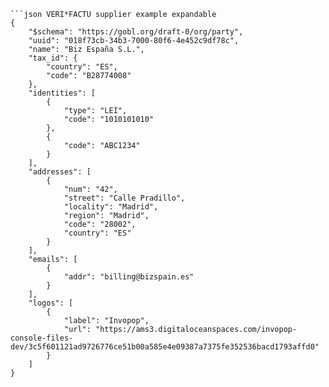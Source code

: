 	```json VERI*FACTU supplier example expandable
	{
		"$schema": "https://gobl.org/draft-0/org/party",
		"uuid": "018f73cb-34b3-7000-80f6-4e452c9df78c",
		"name": "Biz España S.L.",
		"tax_id": {
			"country": "ES",
			"code": "B28774008"
		},
		"identities": [
			{
				"type": "LEI",
				"code": "1010101010"
			},
			{
				"code": "ABC1234"
			}
		],
		"addresses": [
			{
				"num": "42",
				"street": "Calle Pradillo",
				"locality": "Madrid",
				"region": "Madrid",
				"code": "28002",
				"country": "ES"
			}
		],
		"emails": [
			{
				"addr": "billing@bizspain.es"
			}
		],
		"logos": [
			{
				"label": "Invopop",
				"url": "https://ams3.digitaloceanspaces.com/invopop-console-files-dev/3c5f601121ad9726776ce51b00a585e4e09387a7375fe352536bacd1793affd0"
			}
		]
	}
```